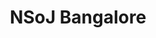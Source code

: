 ---
title: NSoJ Bangalore
url: https://www.nsoj.in
caption: National School of Journalism and Public Discourse (NSoJ) is a prestigious college in Bangalore that identifies and trains India's best talents. Our mission is to train a generation of ethical professionals who care about justice, truth and democracy.
preview: /img/nsoj.png
tags: [ruby, rails-6, Heroku, Active admin, Aws]
---